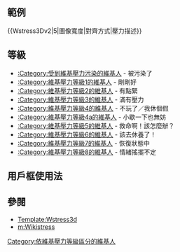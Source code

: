 {{Wstress3Dv2|5|200px|left|這是靠左的範例喔！}}
==範例==
<nowiki>{{Wstress3Dv2|5|圖像寬度|對齊方式|壓力描述}}</nowiki>
==等級==
* [[:Category:受到維基壓力污染的維基人|:Category:受到維基壓力污染的維基人]] - 被污染了
* [[:Category:維基壓力等級1的維基人|:Category:維基壓力等級1的維基人]] - 剛剛好
* [[:Category:維基壓力等級2的維基人|:Category:維基壓力等級2的維基人]] - 有點緊
* [[:Category:維基壓力等級3的維基人|:Category:維基壓力等級3的維基人]] - 滿有壓力
* [[:Category:維基壓力等級4的維基人|:Category:維基壓力等級4的維基人]] - 不玩了／我休個假
* [[:Category:維基壓力等級4a的維基人|:Category:維基壓力等級4a的維基人]] - 小歇一下也無妨
* [[:Category:維基壓力等級5的維基人|:Category:維基壓力等級5的維基人]] - 救命啊！該怎麼辦？
* [[:Category:維基壓力等級6的維基人|:Category:維基壓力等級6的維基人]] - 該去休養了！
* [[:Category:維基壓力等級7的維基人|:Category:維基壓力等級7的維基人]] - 恢復狀態中
* [[:Category:維基壓力等級8的維基人|:Category:維基壓力等級8的維基人]] - 情緒搖擺不定
==用戶框使用法==
{{tl|User Wikistress 5}}

==參閱==
*[[Template:Wstress3d|Template:Wstress3d]]
*[[m:Wikistress|m:Wikistress]]
[[Category:依維基壓力等級區分的維基人|Category:依維基壓力等級區分的維基人]]